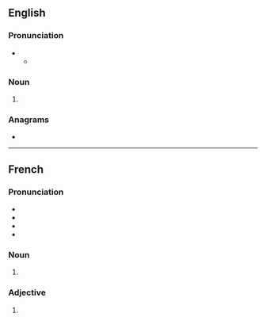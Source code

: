 {{also|vèrts}}
==English==

===Pronunciation===
* {{IPA|en|/ˈvɜː(ɹ)ts/}}
** {{audio|en|LL-Q1860 (eng)-Vealhurl-verts.wav|Audio (UK)}}

===Noun===
{{head|en|noun form}}

# {{plural of|en|vert}}

===Anagrams===
* {{anagrams|en|a=erstv|trevs|verst}}

----

==French==

===Pronunciation===
* {{fr-IPA}}
* {{audio|fr|LL-Q150 (fra)-WikiLucas00-verts.wav|Audio}}
* {{homophones|fr|vair|vaire|ver|verre|verres|vers|vert}}
* {{rhymes|fr|ɛʁ}}

===Noun===
{{head|fr|noun form|g=m}}

# {{plural of|fr|vert}}

===Adjective===
{{head|fr|adjective form}}

# {{masculine plural of|fr|vert}}